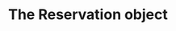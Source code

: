 ---
title: The Reservation object
openapi-schema: reservation
description: A Reservation represents a driver's intent to charge within a specific time window and geographic area. Reservations are initially virtual and managed by Charge. Around 30 minutes before the reserved window, Charge attempts to assign a real charging station and lock the reservation. This enables advanced scheduling even when underlying CPOs do not support native future reservations.
---